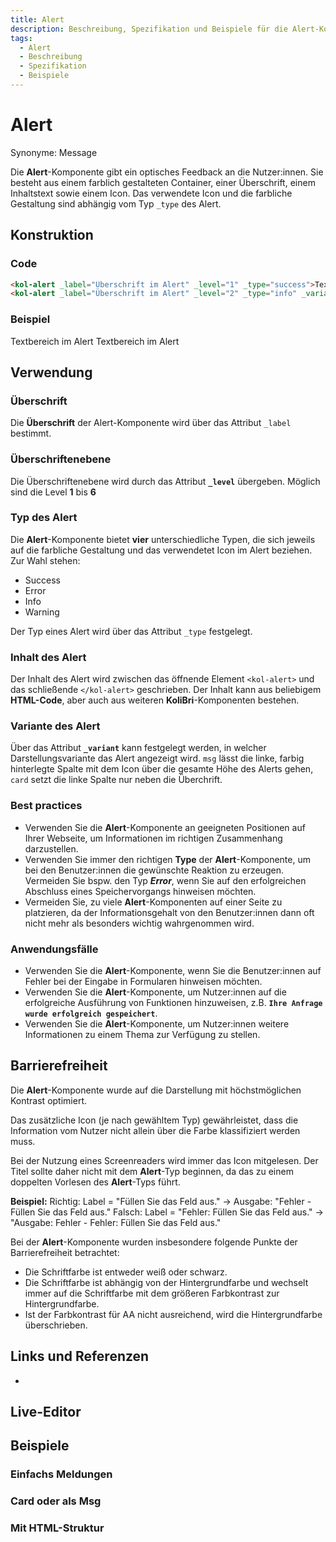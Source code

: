 ```yaml
---
title: Alert
description: Beschreibung, Spezifikation und Beispiele für die Alert-Komponente.
tags:
  - Alert
  - Beschreibung
  - Spezifikation
  - Beispiele
---
```


# Alert

Synonyme: Message

Die **Alert**-Komponente gibt ein optisches Feedback an die Nutzer:innen. Sie besteht aus einem farblich gestalteten Container, einer Überschrift, einem Inhaltstext sowie einem Icon. Das verwendete Icon und die farbliche Gestaltung sind abhängig vom Typ `_type` des Alert.

## Konstruktion

### Code

```html
<kol-alert _label="Überschrift im Alert" _level="1" _type="success">Textbereich im Alert</kol-alert>
<kol-alert _label="Überschrift im Alert" _level="2" _type="info" _variant="card">Textbereich im Alert</kol-alert>
```

### Beispiel

<kol-alert _label="Überschrift im Alert" _level="1" _type="success" >Textbereich im Alert</kol-alert>
<kol-alert _label="Überschrift im Alert" _level="2" _type="info" _variant="card">Textbereich im Alert</kol-alert>

## Verwendung

### Überschrift

Die **Überschrift** der Alert-Komponente wird über das Attribut `_label` bestimmt.

### Überschriftenebene

Die Überschriftenebene wird durch das Attribut **`_level`** übergeben. Möglich sind die Level **1** bis **6**

### Typ des Alert

Die **Alert**-Komponente bietet **vier** unterschiedliche Typen, die sich jeweils auf die farbliche Gestaltung und das verwendetet Icon im Alert beziehen. Zur Wahl stehen:

<ul>
	<li>Success</li>
	<li>Error</li>
	<li>Info</li>
	<li>Warning</li>
</ul>

Der Typ eines Alert wird über das Attribut `_type` festgelegt.

### Inhalt des Alert

Der Inhalt des Alert wird zwischen das öffnende Element `<kol-alert>` und das schließende `</kol-alert>` geschrieben. Der Inhalt kann aus beliebigem **HTML-Code**, aber auch aus weiteren **KoliBri**-Komponenten bestehen.

### Variante des Alert

Über das Attribut **`_variant`** kann festgelegt werden, in welcher Darstellungsvariante das Alert angezeigt wird. `msg` lässt die linke, farbig hinterlegte Spalte mit dem Icon über die gesamte Höhe des Alerts gehen, `card` setzt die linke Spalte nur neben die Überchrift.

### Best practices

- Verwenden Sie die **Alert**-Komponente an geeigneten Positionen auf Ihrer Webseite, um Informationen im richtigen Zusammenhang darzustellen.
- Verwenden Sie immer den richtigen **Type** der **Alert**-Komponente, um bei den Benutzer:innen die gewünschte Reaktion zu erzeugen. Vermeiden Sie bspw. den Typ **_Error_**, wenn Sie auf den erfolgreichen Abschluss eines Speichervorgangs hinweisen möchten.
- Vermeiden Sie, zu viele **Alert**-Komponenten auf einer Seite zu platzieren, da der Informationsgehalt von den Benutzer:innen dann oft nicht mehr als besonders wichtig wahrgenommen wird.

### Anwendungsfälle

- Verwenden Sie die **Alert**-Komponente, wenn Sie die Benutzer:innen auf Fehler bei der Eingabe in Formularen hinweisen möchten.
- Verwenden Sie die **Alert**-Komponente, um Nutzer:innen auf die erfolgreiche Ausführung von Funktionen hinzuweisen, z.B. **`Ihre Anfrage wurde erfolgreich gespeichert`**.
- Verwenden Sie die **Alert**-Komponente, um Nutzer:innen weitere Informationen zu einem Thema zur Verfügung zu stellen.

## Barrierefreiheit

Die **Alert**-Komponente wurde auf die Darstellung mit höchstmöglichen Kontrast optimiert.

Das zusätzliche Icon (je nach gewähltem Typ) gewährleistet, dass die Information vom Nutzer nicht allein über die Farbe klassifiziert werden muss.

Bei der Nutzung eines Screenreaders wird immer das Icon mitgelesen.
Der Titel sollte daher nicht mit dem **Alert**-Typ beginnen, da das zu einem doppelten Vorlesen des **Alert**-Typs führt.

**Beispiel:**
Richtig: Label = "Füllen Sie das Feld aus." → Ausgabe: "Fehler - Füllen Sie das Feld aus."
Falsch: Label = "Fehler: Füllen Sie das Feld aus." → "Ausgabe: Fehler - Fehler: Füllen Sie das Feld aus."

Bei der **Alert**-Komponente wurden insbesondere folgende Punkte der Barrierefreiheit betrachtet:

- Die Schriftfarbe ist entweder weiß oder schwarz.
- Die Schriftfarbe ist abhängig von der Hintergrundfarbe und wechselt immer auf die Schriftfarbe mit dem größeren Farbkontrast zur Hintergrundfarbe.
- Ist der Farbkontrast für AA nicht ausreichend, wird die Hintergrundfarbe überschrieben.

## Links und Referenzen

- <kol-link _href="https://www.w3.org/TR/wai-aria-practices/#alert" _target="_blank"></kol-link>

<Readme />

<ExampleLink component="alert" />

## Live-Editor

<LiveEditorCompact component="alert" />

## Beispiele

### Einfachs Meldungen

<Configurator component="alert" sample="basic" />

### Card oder als Msg

<Configurator component="alert" sample="card-msg" />

### Mit HTML-Struktur

<Configurator component="alert" sample="html" />
